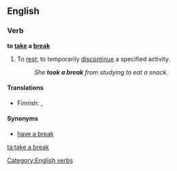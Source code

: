 ==English==

===Verb===
'''to [[take]] a [[break]]'''

# To [[rest]]; to temporarily [[discontinue]] a specified activity.
#:''She '''took a break''' from studying to eat a snack.''

====Translations====
{{trans-top}}
* Finnish: {{t|fi|huilata}}, {{t|fi|huilia}}
{{trans-mid}}
{{trans-bottom}}

====Synonyms====
*[[have a break]]
[[Category:English verbs]]

[[ta:take a break]]